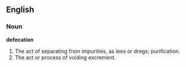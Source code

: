 ==English==

===Noun===

'''defecation'''

#The act of separating from impurities, as lees or dregs; purification.
#The act or process of voiding excrement.